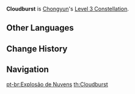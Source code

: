 {{Constellation Infobox
|image       = Constellation Cloudburst.png
|description = Increases the Level of [[Spirit Blade: Cloud-Parting Star]] by 3.<br />Maximum upgrade level is 15.
|level       = 3
|character   = Chongyun
|utility1    = Talent Level Increase
|utility2    = Elemental Burst Level Increase
}}
'''Cloudburst''' is [[Chongyun]]'s [[Level 3 Constellation]].
<!--
==Gameplay Notes==
-->

==Other Languages==
{{Other Languages
|en      = Cloudburst
|zhs     = 云尽光生
|zhs_rm  = Yún Jìn Guāng Shēng
|zht     = 雲盡光生
|zht_rm  = Yún Jìn Guāng Shēng
|zh_tl   = 
|ja      = 雲の果てに光あり
|ja_rm   = Kumo no Hate ni Hikari Ari
|ja_tl   = Light at the End of the Cloud
|ko      = 구름이 걷히고 빛이 든다
|ko_rm   = Gureum-i Geochigo Bit-i Deunda
|ko_tl   = The Clouds are Gone and The Light is Shining
|es      = Cirro-explosión
|es_tl   = Cirrus-Explosion
|fr      = Étincellement des nuages
|fr_tl   = Sparkling of Clouds
|ru      = Облачный раскат
|ru_tl   = 
|th      = Cloudburst
|vi      = {{tt|Vân Tận Quang Sinh|雲盡光生}}
|vi_tl   = <!-- {{Sino|vi}} -->
|de      = Aufklaren des Himmels
|de_tl   = Clearing of the Sky
|id      = Cloudburst
|pt      = Explosão de Nuvens
|pt_tl   = Explosion of Clouds
}}

==Change History==
{{Change History|1.0}}

==Navigation==
{{Talent Navbox|Chongyun}}
[[pt-br:Explosão de Nuvens]]
[[th:Cloudburst]]